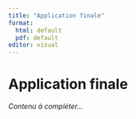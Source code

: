 ```yaml
---
title: "Application finale"
format:
  html: default
  pdf: default
editor: visual
---
```


# Application finale

*Contenu à compléter...*

